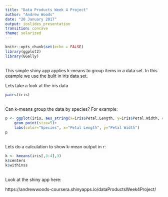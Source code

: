 ```yaml
---
title: "Data Products Week 4 Project"
author: "Andrew Woods"
date: "20 January 2017"
output: ioslides_presentation
transition: concave
theme: solarized
---
```


```r
knitr::opts_chunk$set(echo = FALSE)
library(ggplot2)
library(GGally)
```

## 

This simple shiny app applies k-means to group items in a data set.  In this example we use the bulit in iris data set.

Lets take a look at the iris data


```r
pairs(iris)
```


## 

Can k-means group the data by species?  For example:


```r
p <- ggplot(iris, aes_string(x=iris$Petal.Length, y=iris$Petal.Width, color=iris$Species)) +
    geom_point(size=5)+
    labs(color="Species", x="Petal Length", y="Petal Width")
p
```

##

Lets do a calculation to show k-mean output in r:

```r
k <- kmeans(iris[,3:4],3)
k$centers
k$withinss
```

##

Look at the shiny app here:

https://andrewwoods-coursera.shinyapps.io/dataProductsWeek4Project/